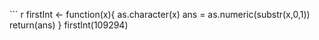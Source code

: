``` r
firstInt <- function(x){
as.character(x)
ans = as.numeric(substr(x,0,1))
return(ans)
}
firstInt(109294)